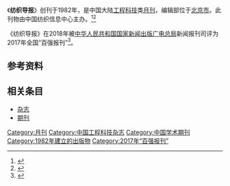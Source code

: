 {{Infobox journal
| title         = 纺织导报
| former_name   =纺织科技消息
| frequency     = 月刊
| country       = [[中国大陆|中国大陆]]
| publisher     = 中国纺织信息中心
| language = 
| native_title = 
| abbreviation = N/A
| discipline    = 工程科技
| impact        = 
| history =1982年起至今
| ISSN = 1003-3025
| CN            = CN11-1714/TS
| website       = 
}}
《'''纺织导报'''》创刊于1982年，是中国大陆[[工程科技|工程科技]]类[[杂志#出版|月刊]]，编辑部位于[[北京市|北京市]]。此刊物由中国纺织信息中心主办。<ref name="知网1">{{Cite web|title=纺织导报|url=https://navi.cnki.net/knavi/JournalDetail?pcode=CJFD&pykm=FZDB|accessdate=2021-02-02|work=navi.cnki.net|publisher=[[中国知网|中国知网]]}}</ref><ref name="维普1">{{Cite web|title=纺织导报 - 维普中文期刊|url=http://www.cqvip.com/qikan/Detail.aspx?gch=97785X|accessdate=2021-02-02|author=|date=|format=|publisher=[[维普|维普]]|language=}}</ref>

《纺织导报》在2018年被[[中华人民共和国国家新闻出版广电总局|中华人民共和国国家新闻出版广电总局]]新闻报刊司评为2017年全国“百强报刊”<ref>{{Cite web|title=2017年全国“百强报刊”推荐名单开始公示|url=http://www.ce.cn/culture/gd/201801/16/t20180116_27756145.shtml|accessdate=2021-02-10|author=赵新乐（中国新闻出版广电报）|date=2018-01-16|format=|work=www.ce.cn|publisher=[[中国经济网|中国经济网]]|language=|archive-date=2020-11-05|archive-url=https://web.archive.org/web/20201105014543/http://www.ce.cn/culture/gd/201801/16/t20180116_27756145.shtml|dead-url=no}}</ref>。
== 参考资料 ==
{{reflist|2}}

== 相关条目 ==

* [[杂志|杂志]]
* [[期刊|期刊]]

{{pub-stub}}
{{全国百强报刊|2017}}

[[Category:月刊|Category:月刊]]
[[Category:中国工程科技杂志|Category:中国工程科技杂志]]
[[Category:中国学术期刊|Category:中国学术期刊]]
[[Category:1982年建立的出版物|Category:1982年建立的出版物]]
[[Category:2017年“百强报刊”|Category:2017年“百强报刊”]]